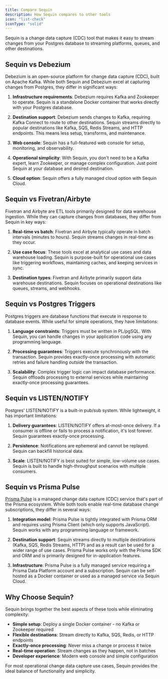 ```yaml
---
title: Compare Sequin
description: How Sequin compares to other tools
icon: "list-check"
iconType: "solid"
---
```


Sequin is a change data capture (CDC) tool that makes it easy to stream changes from your Postgres database to streaming platforms, queues, and other destinations.

## Sequin vs Debezium

Debezium is an open-source platform for change data capture (CDC), built on Apache Kafka. While both Sequin and Debezium excel at capturing changes from Postgres, they differ in significant ways:

1. **Infrastructure requirements**: Debezium requires Kafka and Zookeeper to operate. Sequin is a standalone Docker container that works directly with your Postgres database.

2. **Destination support**: Debezium sends changes to Kafka, requiring Kafka Connect to route to other destinations. Sequin streams directly to popular destinations like Kafka, SQS, Redis Streams, and HTTP endpoints. This means less setup, transforms, and maintenance.

3. **Web console**: Sequin has a full-featured web console for setup, monitoring, and observability.

4. **Operational simplicity**: With Sequin, you don't need to be a Kafka expert, learn Zookeeper, or manage complex configuration. Just point Sequin at your database and desired destination.

5. **Cloud option**: Sequin offers a fully managed cloud option with Sequin Cloud.

## Sequin vs Fivetran/Airbyte

Fivetran and Airbyte are ETL tools primarily designed for data warehouse ingestion. While they can capture changes from databases, they differ from Sequin in key ways:

1. **Real-time vs batch**: Fivetran and Airbyte typically operate in batch intervals (minutes to hours). Sequin streams changes in real-time as they occur.

2. **Use case focus**: These tools excel at analytical use cases and data warehouse loading. Sequin is purpose-built for operational use cases like triggering workflows, maintaining caches, and keeping services in sync.

3. **Destination types**: Fivetran and Airbyte primarily support data warehouse destinations. Sequin focuses on operational destinations like queues, streams, and webhooks.

## Sequin vs Postgres Triggers

Postgres triggers are database functions that execute in response to database events. While useful for simple operations, they have limitations:

1. **Language constraints**: Triggers must be written in PL/pgSQL. With Sequin, you can handle changes in your application code using any programming language.

2. **Processing guarantees**: Triggers execute synchronously with the transaction. Sequin provides exactly-once processing with automatic retries and failure handling _outside_ the transaction.

3. **Scalability**: Complex trigger logic can impact database performance. Sequin offloads processing to external services while maintaining exactly-once processing guarantees.

## Sequin vs LISTEN/NOTIFY

Postgres' LISTEN/NOTIFY is a built-in pub/sub system. While lightweight, it has important limitations:

1. **Delivery guarantees**: LISTEN/NOTIFY offers at-most-once delivery. If a consumer is offline or fails to process a notification, it's lost forever. Sequin guarantees exactly-once processing.

2. **Persistence**: Notifications are ephemeral and cannot be replayed. Sequin can backfill historical data.

3. **Scale**: LISTEN/NOTIFY is best suited for simple, low-volume use cases. Sequin is built to handle high-throughput scenarios with multiple consumers.

## Sequin vs Prisma Pulse

[Prisma Pulse](https://www.prisma.io/docs/pulse) is a managed change data capture (CDC) service that's part of the Prisma ecosystem. While both tools enable real-time database change subscriptions, they differ in several ways:

1. **Integration model**: Prisma Pulse is tightly integrated with Prisma ORM and requires using Prisma Client (which only supports JavaScript). Sequin works with any programming language or framework.

2. **Destination support**: Sequin streams directly to multiple destinations (Kafka, SQS, Redis Streams, HTTP) and as a result can be used for a wider range of use cases. Prisma Pulse works only with the Prisma SDK and ORM and is primarily designed for in-application features.

3. **Infrastructure**: Prisma Pulse is a fully managed service requiring a Prisma Data Platform account and a subscription. Sequin can be self-hosted as a Docker container or used as a managed service via Sequin Cloud.

## Why Choose Sequin?

Sequin brings together the best aspects of these tools while eliminating complexity:

- **Simple setup**: Deploy a single Docker container - no Kafka or Zookeeper required
- **Flexible destinations**: Stream directly to Kafka, SQS, Redis, or HTTP endpoints
- **Exactly-once processing**: Never miss a change or process it twice
- **Real-time operation**: Stream changes as they happen, not in batches
- **Developer experience**: Modern web console and simple configuration

For most operational change data capture use cases, Sequin provides the ideal balance of functionality and simplicity.